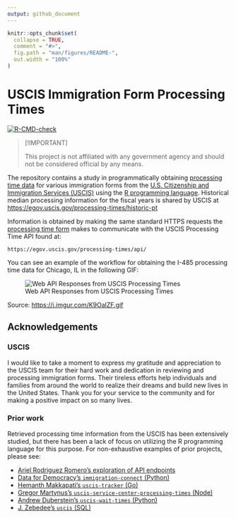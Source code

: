 ```yaml
---
output: github_document
---
```


<!-- README.md is generated from README.Rmd. Please edit that file -->

```r
knitr::opts_chunk$set(
  collapse = TRUE,
  comment = "#>",
  fig.path = "man/figures/README-",
  out.width = "100%"
)
```

# USCIS Immigration Form Processing Times

<!-- badges: start -->
[![R-CMD-check](https://github.com/coatless-r-n-d/uscis-processing/actions/workflows/R-CMD-check.yaml/badge.svg)](https://github.com/coatless-r-n-d/uscis-processing/actions/workflows/R-CMD-check.yaml)
<!-- badges: end -->
  
> [!IMPORTANT]
> 
> This project is not affiliated with any government agency and 
> should not be considered official by any means.

The repository contains a study in programmatically obtaining
[processing time data](https://egov.uscis.gov/processing-times/) for various 
immigration forms from the [U.S. Citizenship and Immigration Services (USCIS)](https://www.uscis.gov/)
using the [R programming language](https://www.r-project.org/). Historical
median processing information for the fiscal years is shared by USCIS at
<https://egov.uscis.gov/processing-times/historic-pt>

Information is obtained by making the same standard HTTPS requests the 
[processing time form](https://egov.uscis.gov/processing-times/)
makes to communicate with the USCIS Processing Time API found at:

```
https://egov.uscis.gov/processing-times/api/
```

You can see an example of the workflow for obtaining the I-485 processing time 
data for Chicago, IL in the following GIF:

![Web API Responses from USCIS Processing Times](https://i.imgur.com/K9OalZF.gif)

Source: <https://i.imgur.com/K9OalZF.gif>


## Acknowledgements

### USCIS

I would like to take a moment to express my gratitude and appreciation to the USCIS team for their hard work and dedication in reviewing and processing immigration forms. Their tireless efforts help individuals and families from around the world to realize their dreams and build new lives in the United States. Thank you for your service to the community and for making a positive impact on so many lives.

### Prior work

Retrieved processing time information from the USCIS has been extensively studied, but there has been a lack of
focus on utilizing the R programming language for this purpose. For non-exhaustive examples of prior projects, please see:

- [Ariel Rodriguez Romero's exploration of API endpoints](https://github.com/arielsvn/arielsvn.github.io/issues/3)
- [Data for Democracy's `immigration-connect` (Python)](https://github.com/Data4Democracy/immigration-connect/tree/master/uscis-processing-time)
- [Hemanth Makkapati's `uscis-tracker` (Go)](https://github.com/hmakkapati/uscis-tracker)
- [Gregor Martynus's `uscis-service-center-processing-times` (Node)](https://github.com/gr2m/uscis-service-center-processing-times)
- [Andrew Duberstein's `uscis-wait-times` (Python)](https://github.com/ajduberstein/uscis-wait-times)
- [J. Zebedee's `uscis` (SQL)](https://github.com/jzebedee/uscis)
